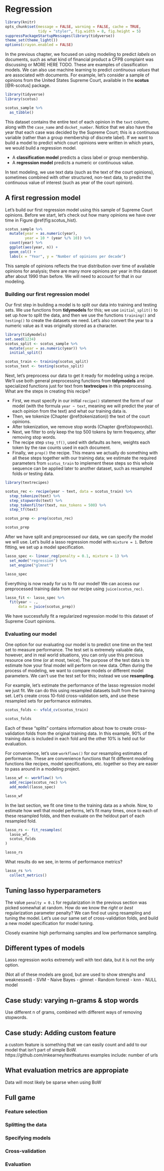 # Regression

```r
library(knitr)
opts_chunk$set(message = FALSE, warning = FALSE, cache = TRUE, 
               tidy = "styler", fig.width = 8, fig.height = 5)
suppressPackageStartupMessages(library(tidyverse))
theme_set(theme_light())
options(crayon.enabled = FALSE)
``` 

In the previous chapter, we focused on using modeling to predict *labels* on documents, such as what kind of financial product a CFPB complaint was discussing or MORE HERE TODO. These are examples of classification models. We can also use machine learning to predict *continuous values* that are associated with documents. For example, let's consider a sample of opinions from the United States Supreme Court, available in the **scotus** [@R-scotus] package.

```r
library(tidyverse)
library(scotus)

scotus_sample %>%
  as_tibble()
```

This dataset contains the entire text of each opinion in the `text` column, along with the `case_name` and `docket_number`. Notice that we also have the year that each case was decided by the Supreme Court; this is a continuous variable (rather than a group membership of discrete label). If we want to build a model to predict which court opinions were written in which years, we would build a regression model.

- A **classification model** predicts a class label or group membership.
- A **regression model** predicts a numeric or continuous value.

In text modeling, we use text data (such as the text of the court opinions), sometimes combined with other structured, non-text data, to predict the continuous value of interest (such as year of the court opinion).

## A first regression model

Let's build our first regression model using this sample of Supreme Court opinions. Before we start, let's check out how many opinions we have over time in Figure \@ref(fig:scotus_hist).

```r
scotus_sample %>%
  mutate(year = as.numeric(year),
         year = 10 * (year %/% 10)) %>%
  count(year) %>%
  ggplot(aes(year, n)) +
  geom_col() +
  labs(x = "Year", y = "Number of opinions per decade")
```

This sample of opinions reflects the true distribution over time of available opinions for analysis; there are many more opinions per year in this dataset after about 1990 than before. We will need to account for that in our modeling.

### Building our first regression model

Our first step in building a model is to split our data into training and testing sets. We use functions from **tidymodels** for this; we use `initial_split()` to set up *how* to split the data, and then we use the functions `training()` and `testing()` to create the datasets we need. Let's also convert the year to a numeric value as it was originally stored as a character.

```r
library(tidymodels)
set.seed(1234)
scotus_split <- scotus_sample %>%
  mutate(year = as.numeric(year)) %>%
  initial_split()

scotus_train <- training(scotus_split)
scotus_test <- testing(scotus_split)
```

Next, let's preprocess our data to get it ready for modeling using a recipe. We'll use both general preprocessing functions from **tidymodels** and specialized functions just for text from **textrecipes** in this preprocessing. What are the steps in creating this recipe?

- First, we must specify in our initial `recipe()` statement the form of our model (with the formula `year ~ text`, meaning we will predict the year of each opinion from the text) and what our training data is.
- Then, we tokenize (Chapter \@ref(tokenization)) the text of the court opinions.
- After tokenization, we remove stop words (Chapter \@ref(stopwords)).
- Next, we filter to only keep the top 500 tokens by term frequency, after removing stop words.
- The recipe step `step_tf()`, used with defaults as here, weights each token by the raw counts used in each document.
- Finally, we `prep()` the recipe. This means we actually do something with all these steps together with our training data; we estimate the required parameters from `scotus_train` to implement these steps so this whole sequence can be applied later to another dataset, such as resampled folds or testing data.

```r
library(textrecipes)

scotus_rec <- recipe(year ~ text, data = scotus_train) %>%
  step_tokenize(text) %>%
  step_stopwords(text) %>%
  step_tokenfilter(text, max_tokens = 500) %>%
  step_tf(text) 

scotus_prep <- prep(scotus_rec)

scotus_prep
```

After we have split and preprocessed our data, we can specify the model we will use. Let's build a lasso regression model with `mixture = 1`. Before fitting, we set up a model specification.

```r
lasso_spec <- linear_reg(penalty = 0.1, mixture = 1) %>%
  set_mode("regression") %>%
  set_engine("glmnet")

lasso_spec
```

Everything is now ready for us to fit our model! We can access our preprocessed training data from our recipe using `juice(scotus_rec)`.

```r
lasso_fit <- lasso_spec %>%
  fit(year ~ .,
      data = juice(scotus_prep))
```

We have successfully fit a regularized regression model to this dataset of Supreme Court opinions.

### Evaluating our model

One option for our evaluating our model is to predict one time on the test set to measure performance. The test set is extremely valuable data, however, and in real world situations, you can only use this precious resource one time (or at most, twice). The purpose of the test data is to estimate how your final model will perform on new data. Often during the process of modeling, we want to compare models or different model parameters. We can't use the test set for this; instead we use **resampling**.

For example, let's estimate the performance of the lasso regression model we just fit. We can do this using resampled datasets built from the training set. Let's create cross 10-fold cross-validation sets, and use these resampled sets for performance estimates.

```r
scotus_folds <- vfold_cv(scotus_train)

scotus_folds
```

Each of these "splits" contains information about how to create cross-validation folds from the original training data. In this example, 90% of the training data is included in each fold and the other 10% is held out for evaluation.

For convenience, let's use `workflows()` for our resampling estimates of performance. These are convenience functions that fit different modeling functions like recipes, model specifications, etc. together so they are easier to pass around in a modeling project.

```r
lasso_wf <- workflow() %>%
  add_recipe(scotus_rec) %>%
  add_model(lasso_spec)

lasso_wf
```

In the last section, we fit one time to the training data as a whole. Now, to estimate how well that model performs, let's fit many times, once to each of these resampled folds, and then evaluate on the heldout part of each resampled fold.

```r
lasso_rs <- fit_resamples(
  lasso_wf,
  scotus_folds
)

lasso_rs
```

What results do we see, in terms of performance metrics?

```r
lasso_rs %>%
  collect_metrics()
```

## Tuning lasso hyperparameters

The value `penalty = 0.1` for regularization in the previous section was picked somewhat at random. How do we know the *right* or *best* regularization parameter penalty? We can find out using resampling and tuning the model. Let's use our same set of cross-validation folds, and build a new model specification for model tuning.


Closely examine high performaing samples and low performance sampling. 

## Different types of models

Lasso regression works extremely well with text data, but it is not the only option.

(Not all of these models are good, but are used to show strenghs and weaknessed)
- SVM
- Naive Bayes
- glmnet
- Random forrest
- knn
- NULL model

## Case study: varying n-grams & stop words

Use different n of grams, combined with different ways of removing stopwords.

## Case study: Adding custom feature

a custom feature is something that we can easily count and add to our model that isn't part of simple BoW.
https://github.com/mkearney/textfeatures
examples include: number of urls

## What evaluation metrics are appropiate

Data will most likely be sparse when using BoW

## Full game

### Feature selection

### Splitting the data

### Specifying models

### Cross-validation

### Evaluation

